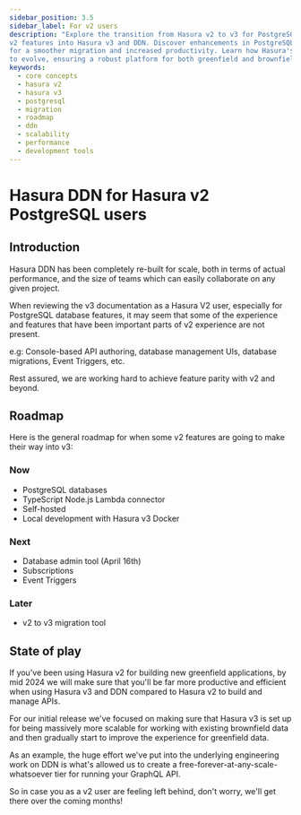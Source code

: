 ```yaml
---
sidebar_position: 3.5
sidebar_label: For v2 users
description: "Explore the transition from Hasura v2 to v3 for PostgreSQL users, including a roadmap for reintegrating
v2 features into Hasura v3 and DDN. Discover enhancements in PostgreSQL support, development tools, and future updates
for a smoother migration and increased productivity. Learn how Hasura's focus on scalability and performance continues
to evolve, ensuring a robust platform for both greenfield and brownfield projects."
keywords:
  - core concepts
  - hasura v2
  - hasura v3
  - postgresql
  - migration
  - roadmap
  - ddn
  - scalability
  - performance
  - development tools
---
```


# Hasura DDN for Hasura v2 PostgreSQL users

## Introduction

Hasura DDN has been completely re-built for scale, both in terms of actual performance, and the size of teams which can
easily collaborate on any given project.

When reviewing the v3 documentation as a Hasura V2 user, especially for PostgreSQL database features, it may seem that
some of the experience and features that have been important parts of v2 experience are not present.

e.g: Console-based API authoring, database management UIs, database migrations, Event Triggers, etc.

Rest assured, we are working hard to achieve feature parity with v2 and beyond.

## Roadmap

Here is the general roadmap for when some v2 features are going to make their way into v3:

### Now

- PostgreSQL databases
- TypeScript Node.js Lambda connector
- Self-hosted
- Local development with Hasura v3 Docker

### Next

- Database admin tool (April 16th)
- Subscriptions
- Event Triggers

### Later

- v2 to v3 migration tool

## State of play

If you've been using Hasura v2 for building new greenfield applications, by mid 2024 we will make sure that you'll
be far more productive and efficient when using Hasura v3 and DDN compared to Hasura v2 to build and manage APIs.

For our initial release we've focused on making sure that Hasura v3 is set up for being massively more scalable for
working with existing brownfield data and then gradually start to improve the experience for greenfield data.

As an example, the huge effort we've put into the underlying engineering work on DDN is what's allowed us to create a
free-forever-at-any-scale-whatsoever tier for running your GraphQL API.

So in case you as a v2 user are feeling left behind, don't worry, we'll get there over the coming months!

